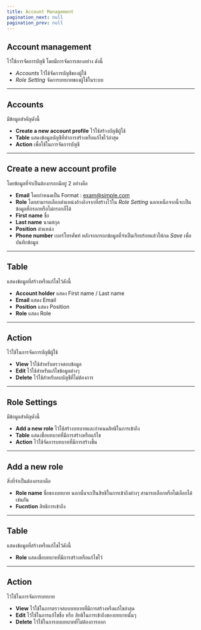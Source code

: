 ```yaml
---
title: Account Management
pagination_next: null
pagination_prev: null
---
```


## **Account management** 
ไว้ใช้การจัดการบัญชี โดยมีการจัดการสองอย่าง ดังนี้
- *Accounts* ไว้ใช้จัดการบัญชีของผู้ใช้
- *Role Setting* จัดการบทบาทของผู้ใช้ในระบบ

---
<Tabs className="unique-tabs">

<TabItem value="Accounts">

## **Accounts** 
มีข้อมูลสำคัญดังนี้
- **Create a new account profile** ไว้ใช้สร้างบัญชีผู้ใช้
- **Table** แสดงข้อมูลบัญชีที่ทำการสร้างหรือแก้ไขไว้ล่าสุด
- **Action** เพื่อใช้ในการจัดการบัญชี

---
## **Create a new account profile**
โดยข้อมูลที่จำเป็นต้องกรอกมีอยู่ 2 อย่างคือ
- **Email** โดยกำหนดเป็น Format : exam@simple.com
- **Role** โดยสามารถเลือกตำแหน่งอ้างอิงจากที่สร้างไว้ใน _Role Setting_
นอกเหนือจากนี้จะเป็นข้อมูลที่กรอกหรือไม่กรอกก็ได้
- **First name** ชื่อ
- **Last name** นามสกุล
- **Position** ตำแหน่ง
- **Phone number** เบอร์โทรศัพท์
หลังจากกรอกข้อมูลที่จำเป็นเรียบร้อยแล้วให้กด _Save_ เพื่อบันทึกข้อมูล

---
## **Table**
แสดงข้อมูลที่สร้างหรือแก้ไขไว้ดังนี้
 - **Account holder** แสดง First name / Last name
 - **Email** แสดง Email
 - **Position** แสดง Position
 - **Role** แสดง Role

---
## **Action**
ไว้ใช้ในการจัดการบัญชีผู้ใช้
- **View** ไว้ใช้สำหรับตรวจสอบข้อมูล
- **Edit** ไว้ใช้สำหรับแก้ไขข้อมูลต่างๆ
- **Delete** ไว้ใช้สำหรับลบบัญชีที่ไม่ต้องการ

---
</TabItem>

<TabItem value="Role Settings">

## **Role Settings**
มีข้อมูลสำคัญดังนี้
- **Add a new role** ไว้ใช้สร้างบทบาทและกำหนดสิทธิในการเข้าถึง
- **Table** แสดงชื่อบทบาทที่มีการสร้างหรือแก้ไข
- **Action** ไว้ใช้จัดการบทบาทที่มีการสร้างขึ้น

---
## **Add a new role**
สิ่งที่จำเป็นต้องกรอกคือ 
- **Role name** ชื่อของบทบาท
นอกนั้นจะเป็นสิทธิในการเข้าถึงต่างๆ สามารถเลือกหรือไม่เลือกได้เช่นกัน
- **Fucntion** สิทธิการเข้าถึง

---
## **Table**
แสดงข้อมูลที่สร้างหรือแก้ไขไว้ดังนี้
- **Role** แสดงชื่อบทบาทที่มีการสร้างหรือแก้ไขไว้

---
## **Action**
ไว้ใช้ในการจัดการบทบาท
- **View** ไว้ใช้ในการตรวจสอบบทบาทที่มีการสร้างหรือแก้ไขล่าสุด
- **Edit** ไว้ใช้ในการแก้ไขชื่อ หรือ สิทธิในการเข้าถึงของบทบาทนั้นๆ
- **Delete** ไว้ใช้ในการลบบทบาทที่ไม่ต้องการออก


</TabItem>
</Tabs>
